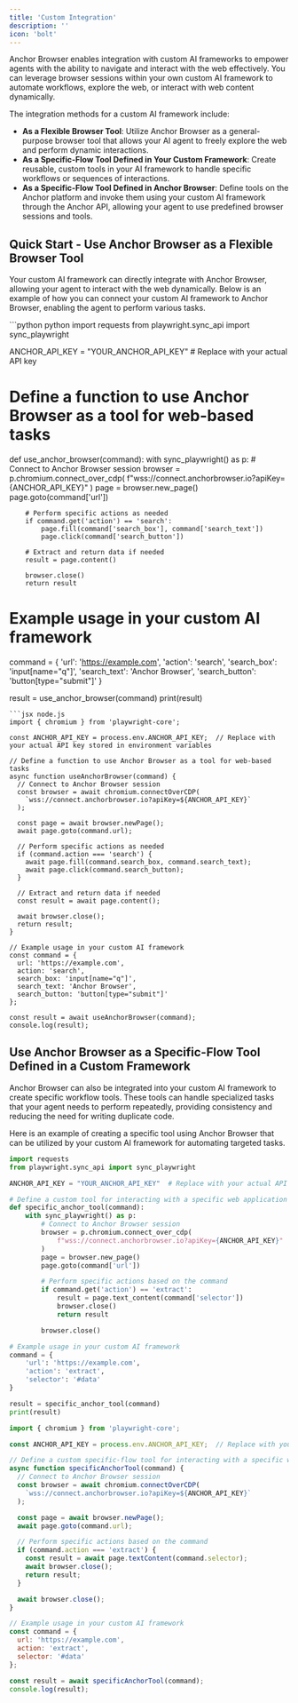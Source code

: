 ```yaml
---
title: 'Custom Integration'
description: ''
icon: 'bolt'
---
```


Anchor Browser enables integration with custom AI frameworks to empower agents with the ability to navigate and interact with the web effectively. You can leverage browser sessions within your own custom AI framework to automate workflows, explore the web, or interact with web content dynamically.

The integration methods for a custom AI framework include:

- **As a Flexible Browser Tool**: Utilize Anchor Browser as a general-purpose browser tool that allows your AI agent to freely explore the web and perform dynamic interactions.
- **As a Specific-Flow Tool Defined in Your Custom Framework**: Create reusable, custom tools in your AI framework to handle specific workflows or sequences of interactions.
- **As a Specific-Flow Tool Defined in Anchor Browser**: Define tools on the Anchor platform and invoke them using your custom AI framework through the Anchor API, allowing your agent to use predefined browser sessions and tools.

## Quick Start - Use Anchor Browser as a Flexible Browser Tool

Your custom AI framework can directly integrate with Anchor Browser, allowing your agent to interact with the web dynamically. Below is an example of how you can connect your custom AI framework to Anchor Browser, enabling the agent to perform various tasks.

<Accordion title="Code example - Use Anchor Browser as a flexible browser tool">

<CodeGroup>
```python python
import requests
from playwright.sync_api import sync_playwright

ANCHOR_API_KEY = "YOUR_ANCHOR_API_KEY"  # Replace with your actual API key

# Define a function to use Anchor Browser as a tool for web-based tasks
def use_anchor_browser(command):
    with sync_playwright() as p:
        # Connect to Anchor Browser session
        browser = p.chromium.connect_over_cdp(
            f"wss://connect.anchorbrowser.io?apiKey={ANCHOR_API_KEY}"
        )
        page = browser.new_page()
        page.goto(command['url'])

        # Perform specific actions as needed
        if command.get('action') == 'search':
            page.fill(command['search_box'], command['search_text'])
            page.click(command['search_button'])

        # Extract and return data if needed
        result = page.content()

        browser.close()
        return result

# Example usage in your custom AI framework
command = {
    'url': 'https://example.com',
    'action': 'search',
    'search_box': 'input[name="q"]',
    'search_text': 'Anchor Browser',
    'search_button': 'button[type="submit"]'
}

result = use_anchor_browser(command)
print(result)
```
```jsx node.js
import { chromium } from 'playwright-core';

const ANCHOR_API_KEY = process.env.ANCHOR_API_KEY;  // Replace with your actual API key stored in environment variables

// Define a function to use Anchor Browser as a tool for web-based tasks
async function useAnchorBrowser(command) {
  // Connect to Anchor Browser session
  const browser = await chromium.connectOverCDP(
    `wss://connect.anchorbrowser.io?apiKey=${ANCHOR_API_KEY}`
  );

  const page = await browser.newPage();
  await page.goto(command.url);

  // Perform specific actions as needed
  if (command.action === 'search') {
    await page.fill(command.search_box, command.search_text);
    await page.click(command.search_button);
  }

  // Extract and return data if needed
  const result = await page.content();

  await browser.close();
  return result;
}

// Example usage in your custom AI framework
const command = {
  url: 'https://example.com',
  action: 'search',
  search_box: 'input[name="q"]',
  search_text: 'Anchor Browser',
  search_button: 'button[type="submit"]'
};

const result = await useAnchorBrowser(command);
console.log(result);
```
</CodeGroup>
</Accordion>

## Use Anchor Browser as a Specific-Flow Tool Defined in a Custom Framework

Anchor Browser can also be integrated into your custom AI framework to create specific workflow tools. These tools can handle specialized tasks that your agent needs to perform repeatedly, providing consistency and reducing the need for writing duplicate code.

Here is an example of creating a specific tool using Anchor Browser that can be utilized by your custom AI framework for automating targeted tasks.

<Accordion title="Code example - Use Anchor Browser as a specific-flow tool in a custom AI framework">
<CodeGroup>

```python python
import requests
from playwright.sync_api import sync_playwright

ANCHOR_API_KEY = "YOUR_ANCHOR_API_KEY"  # Replace with your actual API key

# Define a custom tool for interacting with a specific web application
def specific_anchor_tool(command):
    with sync_playwright() as p:
        # Connect to Anchor Browser session
        browser = p.chromium.connect_over_cdp(
            f"wss://connect.anchorbrowser.io?apiKey={ANCHOR_API_KEY}"
        )
        page = browser.new_page()
        page.goto(command['url'])

        # Perform specific actions based on the command
        if command.get('action') == 'extract':
            result = page.text_content(command['selector'])
            browser.close()
            return result

        browser.close()

# Example usage in your custom AI framework
command = {
    'url': 'https://example.com',
    'action': 'extract',
    'selector': '#data'
}

result = specific_anchor_tool(command)
print(result)
```

```jsx node.js
import { chromium } from 'playwright-core';

const ANCHOR_API_KEY = process.env.ANCHOR_API_KEY;  // Replace with your actual API key stored in environment variables

// Define a custom specific-flow tool for interacting with a specific web application
async function specificAnchorTool(command) {
  // Connect to Anchor Browser session
  const browser = await chromium.connectOverCDP(
    `wss://connect.anchorbrowser.io?apiKey=${ANCHOR_API_KEY}`
  );

  const page = await browser.newPage();
  await page.goto(command.url);

  // Perform specific actions based on the command
  if (command.action === 'extract') {
    const result = await page.textContent(command.selector);
    await browser.close();
    return result;
  }

  await browser.close();
}

// Example usage in your custom AI framework
const command = {
  url: 'https://example.com',
  action: 'extract',
  selector: '#data'
};

const result = await specificAnchorTool(command);
console.log(result);
```

</CodeGroup>
</Accordion>

